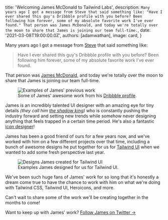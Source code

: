 
  title: 'Welcoming James McDonald to Tailwind Labs',
  description: `Many years ago I got a message from Steve that said something like: "Have I ever shared this guy's Dribbble profile with you before? Been following him forever, some of my absolute favorite work I've ever found." That person was James McDonald, and today we're totally over the moon to share that James is joining our team full-time.`,
  date: '2021-03-08T19:00:00.0Z',
  authors: [adamwathan],
  image: card,
}

Many years ago I got a message from [Steve](https://twitter.com/steveschoger) that said something like:

> Have I ever shared this guy's Dribbble profile with you before? Been following him forever, some of my absolute favorite work I've ever found.

That person was [James McDonald](https://dribbble.com/james), and today we're totally over the moon to share that James is joining our team full-time.

<!--more-->

<figure>
  <img src={jamesWorkExamples} alt="Examples of James' previous work" />
  <figcaption>
    Some of James' awesome work from his <a href="https://dribbble.com/james">Dribbble profile</a>.
  </figcaption>
</figure>

James is an incredibly talented UI designer with an amazing eye for tiny details _(they call him [the shadow king](https://dribbble.com/shots/3985645-Newsletter-Sign-Up))_ who is constantly pushing the industry forward and setting new trends while somehow never designing anything that feels trapped in a certain time period. He's also a fantastic [icon designer](https://dribbble.com/shots/14568974-)!

James has been a good friend of ours for a few years now, and we've worked with him on a few different projects over that time, including a bunch of awesome designs he put together for us for <a href="https://tailwindui.com/">Tailwind UI</a> when we wanted to add some fresh perspective last year.

<figure>
  <img src={tailwindUiExamples} alt="Designs James created for Tailwind UI" />
  <figcaption>
    Examples James designed for us for Tailwind UI.
  </figcaption>
</figure>

We've been such huge fans of James' work for so long that it's honestly a dream come true to have the chance to work with him on what we're doing with Tailwind CSS, Tailwind UI, Heroicons, and more.

Can't wait to share some of the work we'll be creating together in the months to come!

Want to keep up with James' work? <a href="https://twitter.com/jamesm">Follow James on Twitter →</a>
